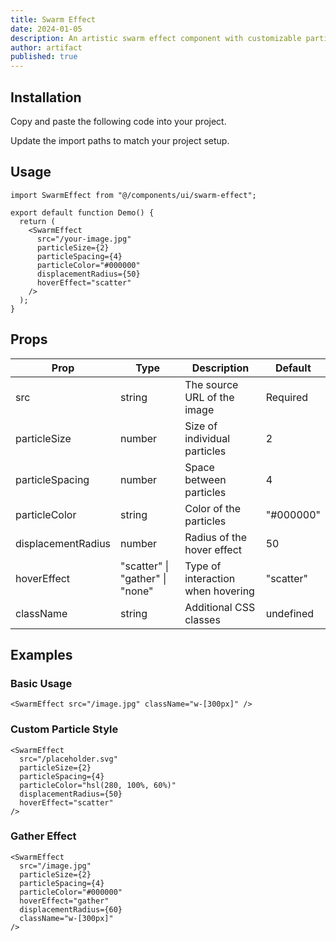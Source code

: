 ```yaml
---
title: Swarm Effect
date: 2024-01-05
description: An artistic swarm effect component with customizable particle styles and hover interactions.
author: artifact
published: true
---
```


<ComponentPreview name="swarm-effect-demo" />

## Installation

<Steps>

<Step>Copy and paste the following code into your project.</Step>

<ComponentSource name="swarm-effect" />

<Step>Update the import paths to match your project setup.</Step>

</Steps>

## Usage

```tsx
import SwarmEffect from "@/components/ui/swarm-effect";

export default function Demo() {
  return (
    <SwarmEffect
      src="/your-image.jpg"
      particleSize={2}
      particleSpacing={4}
      particleColor="#000000"
      displacementRadius={50}
      hoverEffect="scatter"
    />
  );
}
```

## Props

| Prop               | Type                            | Description                       | Default   |
| ------------------ | ------------------------------- | --------------------------------- | --------- |
| src                | string                          | The source URL of the image       | Required  |
| particleSize       | number                          | Size of individual particles      | 2         |
| particleSpacing    | number                          | Space between particles           | 4         |
| particleColor      | string                          | Color of the particles            | "#000000" |
| displacementRadius | number                          | Radius of the hover effect        | 50        |
| hoverEffect        | "scatter" \| "gather" \| "none" | Type of interaction when hovering | "scatter" |
| className          | string                          | Additional CSS classes            | undefined |

## Examples

### Basic Usage

```tsx
<SwarmEffect src="/image.jpg" className="w-[300px]" />
```

### Custom Particle Style

```tsx
<SwarmEffect
  src="/placeholder.svg"
  particleSize={2}
  particleSpacing={4}
  particleColor="hsl(280, 100%, 60%)"
  displacementRadius={50}
  hoverEffect="scatter"
/>
```

### Gather Effect

```tsx
<SwarmEffect
  src="/image.jpg"
  particleSize={2}
  particleSpacing={4}
  particleColor="#000000"
  hoverEffect="gather"
  displacementRadius={60}
  className="w-[300px]"
/>
```
